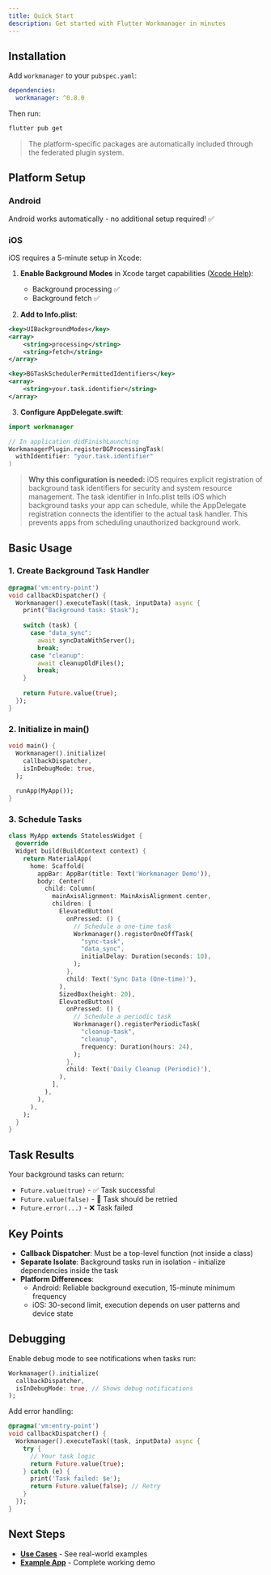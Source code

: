 ```yaml
---
title: Quick Start
description: Get started with Flutter Workmanager in minutes
---
```


## Installation

Add `workmanager` to your `pubspec.yaml`:

```yaml
dependencies:
  workmanager: ^0.8.0
```

Then run:
```bash
flutter pub get
```

> The platform-specific packages are automatically included through the federated plugin system.

## Platform Setup

### Android
Android works automatically - no additional setup required! ✅

### iOS
iOS requires a 5-minute setup in Xcode:

1. **Enable Background Modes** in Xcode target capabilities ([Xcode Help](https://help.apple.com/xcode/mac/current/#/devbfa1532c4)):
   - Background processing ✅
   - Background fetch ✅

2. **Add to Info.plist**:
```xml
<key>UIBackgroundModes</key>
<array>
    <string>processing</string>
    <string>fetch</string>
</array>

<key>BGTaskSchedulerPermittedIdentifiers</key>
<array>
    <string>your.task.identifier</string>
</array>
```

3. **Configure AppDelegate.swift**:
```swift
import workmanager

// In application didFinishLaunching
WorkmanagerPlugin.registerBGProcessingTask(
  withIdentifier: "your.task.identifier"
)
```

> **Why this configuration is needed:** iOS requires explicit registration of background task identifiers for security and system resource management. The task identifier in Info.plist tells iOS which background tasks your app can schedule, while the AppDelegate registration connects the identifier to the actual task handler. This prevents apps from scheduling unauthorized background work.

## Basic Usage

### 1. Create Background Task Handler

```dart
@pragma('vm:entry-point')
void callbackDispatcher() {
  Workmanager().executeTask((task, inputData) async {
    print("Background task: $task");
    
    switch (task) {
      case "data_sync":
        await syncDataWithServer();
        break;
      case "cleanup": 
        await cleanupOldFiles();
        break;
    }
    
    return Future.value(true);
  });
}
```

### 2. Initialize in main()

```dart
void main() {
  Workmanager().initialize(
    callbackDispatcher,
    isInDebugMode: true,
  );
  
  runApp(MyApp());
}
```

### 3. Schedule Tasks

```dart
class MyApp extends StatelessWidget {
  @override
  Widget build(BuildContext context) {
    return MaterialApp(
      home: Scaffold(
        appBar: AppBar(title: Text('Workmanager Demo')),
        body: Center(
          child: Column(
            mainAxisAlignment: MainAxisAlignment.center,
            children: [
              ElevatedButton(
                onPressed: () {
                  // Schedule a one-time task
                  Workmanager().registerOneOffTask(
                    "sync-task",
                    "data_sync",
                    initialDelay: Duration(seconds: 10),
                  );
                },
                child: Text('Sync Data (One-time)'),
              ),
              SizedBox(height: 20),
              ElevatedButton(
                onPressed: () {
                  // Schedule a periodic task
                  Workmanager().registerPeriodicTask(
                    "cleanup-task",
                    "cleanup",
                    frequency: Duration(hours: 24),
                  );
                },
                child: Text('Daily Cleanup (Periodic)'),
              ),
            ],
          ),
        ),
      ),
    );
  }
}
```

## Task Results

Your background tasks can return:

- `Future.value(true)` - ✅ Task successful
- `Future.value(false)` - 🔄 Task should be retried
- `Future.error(...)` - ❌ Task failed

## Key Points

- **Callback Dispatcher**: Must be a top-level function (not inside a class)
- **Separate Isolate**: Background tasks run in isolation - initialize dependencies inside the task
- **Platform Differences**: 
  - Android: Reliable background execution, 15-minute minimum frequency
  - iOS: 30-second limit, execution depends on user patterns and device state

## Debugging

Enable debug mode to see notifications when tasks run:

```dart
Workmanager().initialize(
  callbackDispatcher,
  isInDebugMode: true, // Shows debug notifications
);
```

Add error handling:

```dart
@pragma('vm:entry-point')
void callbackDispatcher() {
  Workmanager().executeTask((task, inputData) async {
    try {
      // Your task logic
      return Future.value(true);
    } catch (e) {
      print('Task failed: $e');
      return Future.value(false); // Retry
    }
  });
}
```

## Next Steps

- **[Use Cases](usecases/data-sync)** - See real-world examples
- **[Example App](https://github.com/fluttercommunity/flutter_workmanager/tree/main/example)** - Complete working demo